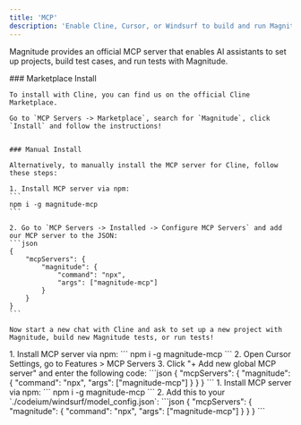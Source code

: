 ```yaml
---
title: 'MCP'
description: 'Enable Cline, Cursor, or Windsurf to build and run Magnitude tests with MCP'
---
```


Magnitude provides an official MCP server that enables AI assistants to set up projects, build test cases, and run tests with Magnitude.

<Tabs>
  <Tab title="Cline">
    ### Marketplace Install

    To install with Cline, you can find us on the official Cline Marketplace.

    Go to `MCP Servers -> Marketplace`, search for `Magnitude`, click `Install` and follow the instructions!


    ### Manual Install

    Alternatively, to manually install the MCP server for Cline, follow these steps:

    1. Install MCP server via npm:
    ```
    npm i -g magnitude-mcp
    ```

    2. Go to `MCP Servers -> Installed -> Configure MCP Servers` and add our MCP server to the JSON:
    ```json
    {
        "mcpServers": {
            "magnitude": {
                "command": "npx",
                "args": ["magnitude-mcp"]
            }
        }
    }
    ```

    Now start a new chat with Cline and ask to set up a new project with Magnitude, build new Magnitude tests, or run tests!
  </Tab>
  <Tab title="Cursor">
    1. Install MCP server via npm:
    ```
    npm i -g magnitude-mcp
    ```
    2. Open Cursor Settings, go to Features > MCP Servers
    3. Click "+ Add new global MCP server" and enter the following code: 
    ```json
    {
        "mcpServers": {
            "magnitude": {
                "command": "npx",
                "args": ["magnitude-mcp"]
            }
        }
    }
    ```
  </Tab>
  <Tab title="Windsurf">
    1. Install MCP server via npm:
    ```
    npm i -g magnitude-mcp
    ```
    2. Add this to your `./codeium/windsurf/model_config.json`:
    ```json
    {
        "mcpServers": {
            "magnitude": {
                "command": "npx",
                "args": ["magnitude-mcp"]
            }
        }
    }
    ```
  </Tab>
</Tabs>

